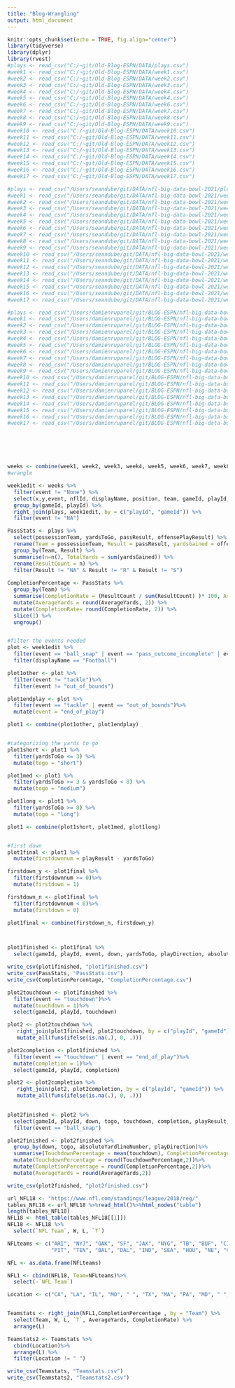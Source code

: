 ```yaml
---
title: "Blog-Wrangling"
output: html_document
---
```


```r
knitr::opts_chunk$set(echo = TRUE, fig.align="center")
library(tidyverse)
library(dplyr)
library(rvest)
#plays <- read_csv("C:/~git/Old-Blog-ESPN/DATA/plays.csv")
#week1 <- read_csv("C:/~git/Old-Blog-ESPN/DATA/week1.csv")
#week2 <- read_csv("C:/~git/Old-Blog-ESPN/DATA/week2.csv")
#week3 <- read_csv("C:/~git/Old-Blog-ESPN/DATA/week3.csv")
#week4 <- read_csv("C:/~git/Old-Blog-ESPN/DATA/week4.csv")
#week5 <- read_csv("C:/~git/Old-Blog-ESPN/DATA/week4.csv")
#week6 <- read_csv("C:/~git/Old-Blog-ESPN/DATA/week6.csv")
#week7 <- read_csv("C:/~git/Old-Blog-ESPN/DATA/week7.csv")
#week8 <- read_csv("C:/~git/Old-Blog-ESPN/DATA/week8.csv")
#week9 <- read_csv("C:/~git/Old-Blog-ESPN/DATA/week9.csv")
#week10 <- read_csv("C:/~git/Old-Blog-ESPN/DATA/week10.csv")
#week11 <- read_csv("C:/~git/Old-Blog-ESPN/DATA/week11.csv")
#week12 <- read_csv("C:/~git/Old-Blog-ESPN/DATA/week12.csv")
#week13 <- read_csv("C:/~git/Old-Blog-ESPN/DATA/week13.csv")
#week14 <- read_csv("C:/~git/Old-Blog-ESPN/DATA/week14.csv")
#week15 <- read_csv("C:/~git/Old-Blog-ESPN/DATA/week15.csv")
#week16 <- read_csv("C:/~git/Old-Blog-ESPN/DATA/week16.csv")
#week17 <- read_csv("C:/~git/Old-Blog-ESPN/DATA/week17.csv") 

#plays <- read_csv("/Users/seandube/git/DATA/nfl-big-data-bowl-2021/plays.csv")
#week1 <- read_csv("/Users/seandube/git/DATA/nfl-big-data-bowl-2021/week1.csv")
#week2 <- read_csv("/Users/seandube/git/DATA/nfl-big-data-bowl-2021/week2.csv")
#week3 <- read_csv("/Users/seandube/git/DATA/nfl-big-data-bowl-2021/week3.csv")
#week4 <- read_csv("/Users/seandube/git/DATA/nfl-big-data-bowl-2021/week4.csv")
#week5 <- read_csv("/Users/seandube/git/DATA/nfl-big-data-bowl-2021/week4.csv")
#week6 <- read_csv("/Users/seandube/git/DATA/nfl-big-data-bowl-2021/week6.csv")
#week7 <- read_csv("/Users/seandube/git/DATA/nfl-big-data-bowl-2021/week7.csv")
#week8 <- read_csv("/Users/seandube/git/DATA/nfl-big-data-bowl-2021/week8.csv")
#week9 <- read_csv("/Users/seandube/git/DATA/nfl-big-data-bowl-2021/week9.csv")
#week10 <- read_csv("/Users/seandube/git/DATA/nfl-big-data-bowl-2021/week10.csv")
#week11 <- read_csv("/Users/seandube/git/DATA/nfl-big-data-bowl-2021/week11.csv")
#week12 <- read_csv("/Users/seandube/git/DATA/nfl-big-data-bowl-2021/week12.csv")
#week13 <- read_csv("/Users/seandube/git/DATA/nfl-big-data-bowl-2021/week13.csv")
#week14 <- read_csv("/Users/seandube/git/DATA/nfl-big-data-bowl-2021/week14.csv")
#week15 <- read_csv("/Users/seandube/git/DATA/nfl-big-data-bowl-2021/week15.csv")
#week16 <- read_csv("/Users/seandube/git/DATA/nfl-big-data-bowl-2021/week16.csv")
#week17 <- read_csv("/Users/seandube/git/DATA/nfl-big-data-bowl-2021/week17.csv")

#plays <- read_csv("/Users/damienruparel/git/BLOG-ESPN/nfl-big-data-bowl-2021/plays.csv")
#week1 <- read_csv("/Users/damienruparel/git/BLOG-ESPN/nfl-big-data-bowl-2021/week1.csv")
#week2 <- read_csv("/Users/damienruparel/git/BLOG-ESPN/nfl-big-data-bowl-2021/week2.csv")
#week3 <- read_csv("/Users/damienruparel/git/BLOG-ESPN/nfl-big-data-bowl-2021/week3.csv")
#week4 <- read_csv("/Users/damienruparel/git/BLOG-ESPN/nfl-big-data-bowl-2021/week4.csv")
#week5 <- read_csv("/Users/damienruparel/git/BLOG-ESPN/nfl-big-data-bowl-2021/week4.csv")
#week6 <- read_csv("/Users/damienruparel/git/BLOG-ESPN/nfl-big-data-bowl-2021/week6.csv")
#week7 <- read_csv("/Users/damienruparel/git/BLOG-ESPN/nfl-big-data-bowl-2021/week7.csv")
#week8 <- read_csv("/Users/damienruparel/git/BLOG-ESPN/nfl-big-data-bowl-2021/week8.csv")
#week9 <- read_csv("/Users/damienruparel/git/BLOG-ESPN/nfl-big-data-bowl-2021/week9.csv")
#week10 <- read_csv("/Users/damienruparel/git/BLOG-ESPN/nfl-big-data-bowl-2021/week10.csv")
#week11 <- read_csv("/Users/damienruparel/git/BLOG-ESPN/nfl-big-data-bowl-2021/week11.csv")
#week12 <- read_csv("/Users/damienruparel/git/BLOG-ESPN/nfl-big-data-bowl-2021/week12.csv")
#week13 <- read_csv("/Users/damienruparel/git/BLOG-ESPN/nfl-big-data-bowl-2021/week13.csv")
#week14 <- read_csv("/Users/damienruparel/git/BLOG-ESPN/nfl-big-data-bowl-2021/week14.csv")
#week15 <- read_csv("/Users/damienruparel/git/BLOG-ESPN/nfl-big-data-bowl-2021/week15.csv")
#week16 <- read_csv("/Users/damienruparel/git/BLOG-ESPN/nfl-big-data-bowl-2021/week16.csv")
#week17 <- read_csv("/Users/damienruparel/git/BLOG-ESPN/nfl-big-data-bowl-2021/week17.csv")






weeks <- combine(week1, week2, week3, week4, week5, week6, week7, week8, week9, week10, week11, week12, week13, week14, week15, week16, week17)
#wrangle

week1edit <- weeks %>%
  filter(event != "None") %>%
  select(x,y,event, nflId, displayName, position, team, gameId, playId, playDirection)%>%
  group_by(gameId, playId) %>%
  right_join(plays, week1edit, by = c("playId", "gameId")) %>%
  filter(event != "NA")

PassStats <- plays %>%
  select(possessionTeam, yardsToGo, passResult, offensePlayResult) %>%
  rename(Team = possessionTeam, Result = passResult, yardsGained = offensePlayResult) %>%
  group_by(Team, Result) %>%
  summarise(n=n(), TotalYards = sum(yardsGained)) %>%
  rename(ResultCount = n) %>%
  filter(Result != "NA" & Result != "R" & Result != "S")
 
CompletionPercentage <- PassStats %>%
  group_by(Team) %>%
  summarise(CompletionRate = (ResultCount / sum(ResultCount) )* 100, AverageYards = TotalYards / sum(ResultCount)) %>%
  mutate(AverageYards = round(AverageYards, 2)) %>%
  mutate(CompletionRate= round(CompletionRate, 2)) %>%
  slice(1) %>%
  ungroup() 


#filter the events needed
plot <- week1edit %>%
  filter(event == "ball_snap" | event == "pass_outcome_incomplete" | event == "tackle" | event == "out_of_bounds" | event == "touchdown") %>%
  filter(displayName == "Football")

plot1other <- plot %>%
  filter(event != "tackle")%>%
  filter(event != "out_of_bounds")

plot1endplay <- plot %>%
  filter(event == "tackle" | event == "out_of_bounds")%>%
  mutate(event = "end_of_play")

plot1 <- combine(plot1other, plot1endplay)


#categorizing the yards to go 
plot1short <- plot1 %>%
  filter(yardsToGo <= 3) %>%
  mutate(togo = "short")

plot1med <- plot1 %>%
  filter(yardsToGo >= 3 & yardsToGo < 8) %>%
  mutate(togo = "medium")

plot1long <- plot1 %>%
  filter(yardsToGo >= 8) %>%
  mutate(togo = "long")

plot1 <- combine(plot1short, plot1med, plot1long)


#first down
plot1final <- plot1 %>%
  mutate(firstdownnum = playResult - yardsToGo)

firstdown_y <- plot1final %>%
  filter(firstdownnum >= 0)%>%
  mutate(firstdown = 1)

firstdown_n <- plot1final %>%
  filter(firstdownnum < 0)%>%
  mutate(firstdown = 0)

plot1final <- combine(firstdown_n, firstdown_y)



plot1finished <- plot1final %>%
  select(gameId, playId, event, down, yardsToGo, playDirection, absoluteYardlineNumber, playResult, togo, x, y, firstdown)

write_csv(plot1finished, "plot1finished.csv")
write_csv(PassStats, "PassStats.csv")
write_csv(CompletionPercentage, "CompletionPercentage.csv")
```

```r
plot2touchdown <- plot1finished %>%
  filter(event == "touchdown")%>%
  mutate(touchdown = 1)%>%
  select(gameId, playId, touchdown)

plot2 <- plot2touchdown %>%
   right_join(plot1finished, plot2touchdown, by = c("playId", "gameId")) %>%
   mutate_all(funs(ifelse(is.na(.), 0, .)))

plot2completion <- plot1finished %>%
  filter(event == "touchdown" | event == "end_of_play")%>%
  mutate(completion = 1)%>%
  select(gameId, playId, completion)

plot2 <- plot2completion %>%
   right_join(plot2, plot2completion, by = c("playId", "gameId")) %>%
   mutate_all(funs(ifelse(is.na(.), 0, .)))

  
plot2finished <- plot2 %>%
  select(gameId, playId, down, togo, touchdown, completion, playResult, event, absoluteYardlineNumber, playDirection)%>%
  filter(event == "ball_snap")

plot2finished <- plot2finished %>%
  group_by(down, togo, absoluteYardlineNumber, playDirection)%>%
  summarise(TouchdownPercentage = mean(touchdown), CompletionPercentage = mean(completion), AverageYards = mean(playResult))%>%
  mutate(TouchdownPercentage = round(TouchdownPercentage,2))%>%
  mutate(CompletionPercentage = round(CompletionPercentage,2))%>%
  mutate(AverageYards = round(AverageYards,2))

write_csv(plot2finished, "plot2finished.csv")
```



```r
url_NFL18 <- "https://www.nfl.com/standings/league/2018/reg/"
tables_NFL18 <- url_NFL18 %>%read_html()%>%html_nodes("table")
length(tables_NFL18)
NFL18 <- html_table(tables_NFL18[[1]])
NFL18 <- NFL18 %>%
  select(`NFL Team`, W, L, `T`)

NFLteams <- c("ARI", "NYJ", "OAK", "SF", "JAX", "NYG", "TB", "BUF", "CIN", "DEN", "DET", "GB", "ATL", "CAR", "CLE", "MIA", "WAS", "MIN", "PHI",
              "PIT", "TEN", "BAL", "DAL", "IND", "SEA", "HOU", "NE", "CHI", "KC", "LAC", "LA", "NO")

NFL <- as.data.frame(NFLteams)

NFL1 <- cbind(NFL18, Team=NFLteams)%>%
  select(-`NFL Team`)

Location <- c("CA", "LA", "IL", "MO", " ", "TX", "MA", "PA", "MD", " ", "IN", "WA", "MN", " ", "TN", "OH", "WI", "GA", "NC", "FL", " ", "NY", " ", "CO", "MI", " ", "NJ", " ", " ", "NV", " ", "AZ" )


Teamstats <- right_join(NFL1,CompletionPercentage , by = "Team") %>%
  select(Team, W, L, `T`, AverageYards, CompletionRate) %>%
  arrange(L) 

Teamstats2 <- Teamstats %>%
  cbind(Location)%>%
  arrange(L) %>%
  filter(Location != " ")

write_csv(Teamstats, "Teamstats.csv")
write_csv(Teamstats2, "Teamstats2.csv")

 

```